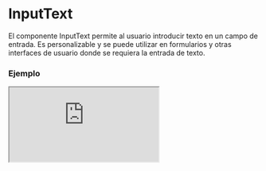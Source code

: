 # InputText

El componente InputText permite al usuario introducir texto en un campo de entrada. Es personalizable y se puede utilizar en formularios y otras interfaces de usuario donde se requiera la entrada de texto.


### Ejemplo

<Iframe minHeightIframe="30dvh" src="https://fenextjs-component-storybook.vercel.app/iframe.html?args=&id=input-inputtext--index&viewMode=story" />

### Importacion

Para importar el componente InputText, se puede hacer desde fenextjs

```tsx copy
import { InputText } from "fenextjs";
```

### Parametros

| Parametro | Tipo | Requerido | Default | Descripcion |
| --------- | ---- | --------- | ------- | ----------- |
| id | any | no | '' | ID del campo de entrada. |
| name | any | no | '' | Nombre del campo de entrada. |
| datalist | any | no | undefined | Nombre del datalist para el campo de entrada. |
| validator | FenextjsValidatorClass | no | undefined | Clase de validador de Fenextjs para la validación de la entrada. |
| label | any | no | '' | Texto de etiqueta que se muestra para el campo de entrada. |
| placeholder | string | no | '' | Texto que se muestra en el campo de entrada cuando está vacío. |
| placeholderFocus | string | no | undefined | Texto de marcador de posición que se muestra cuando el campo tiene foco. |
| defaultValue | string \| undefined \| null | no | undefined | Valor predeterminado para establecer en el campo de entrada. |
| value | string \| undefined \| null | no | undefined | Valor a establecer en el campo de entrada. |
| type | 'text' \| 'search' \| 'tel' \| 'url' \| 'password' \| 'number' \| 'textarea' | no | 'text' | Tipo de entrada del campo (texto, número, contraseña, etc.). |
| onChange | function | no | () =\> \{\} | Función que se llama cuando cambia el valor de entrada. |
| onBlur | function | no | () =\> \{\} | Función que se llama cuando el campo pierde el foco. |
| onEnter | function | no | () =\> \{\} | Función que se llama cuando se presiona la tecla Enter. |
| onChangeValidate | function | no | async (e: string) =\> e | Función para la validación personalizada de la entrada. |
| props | any | no | undefined | Propiedades adicionales para pasar al componente de entrada. |
| icon | any | no | \<\>\</\> | Icono que se muestra dentro del campo de entrada. |
| iconPos | 'left' \| 'right' | no | 'right' | Posición del icono dentro del campo de entrada. |
| extraInContentInput | any | no | \<\>\</\> | Contenido adicional para mostrar dentro del contenedor del campo de entrada. |
| extraInLabel | any | no | \<\>\</\> | Contenido adicional para mostrar dentro de la etiqueta del campo. |
| disabled | boolean | no | false | Indica si el campo de entrada está deshabilitado. |
| showIcon | boolean | no | true | Indica si se debe mostrar el icono en el campo de entrada. |
| className | string | no | '' | Clase CSS para el componente de entrada. |
| error | ErrorFenextjs | no | undefined | Texto de error del campo de entrada. |
| errorWithIsChange | boolean | no | true | Mostrar error si ha cambiado. |
| optional | boolean | no | false | Indica si el campo es opcional. |
| optionalText | string | no | '(optional)' | Texto opcional para el campo de entrada. |
| required | boolean | no | false | Indica si el campo es obligatorio. |
| requiredText | string | no | '*' | Texto para indicar que el campo es obligatorio. |
| loader | boolean | no | false | Indica si debe mostrarse un cargador. |
| isChange | boolean \| undefined | no | undefined | Indica si el valor ha cambiado. |
| useLoader | boolean | no | true | Indica si se debe usar el cargador. |
| inputMode | 'none' \| 'text' \| 'tel' \| 'url' \| 'email' \| 'numeric' \| 'decimal' \| 'search' \| undefined | no | undefined | Modo de entrada del campo. |
| autoComplete | boolean | no | false | Indica si se debe habilitar la autocompletación. |
| onKeyDown | function | no | undefined | Función para manejar eventos de tecla presionada. |
| onWheel | function | no | undefined | Función para manejar eventos de rueda del mouse. |
| maxLength | number | no | undefined | Longitud máxima para el campo de entrada. |
| regExp | RegExp | no | undefined | Expresión regular para validar la entrada. |
| regExpReplace | string | no | '' | Cadena de reemplazo para la expresión regular. |
| parseText | (data: string) =\> string | no | undefined | Función para analizar el texto de entrada. |
| onChangeEvent | (e: InputTextChangeEvent) =\> void | no | undefined | Función para manejar el evento de cambio del campo de entrada. |

### Storybook

Para ver el storybook del componente lo puede hacer con este [link](https://fenextjs-component-storybook.vercel.app/?path=/story/input-inputtext--index)

### Usos

- Básico

```tsx copy
<InputText />
```

- InputText con valor predeterminado

```tsx copy
<InputText defaultValue="Texto de ejemplo" />
```

- InputText con placeholder

```tsx copy
<InputText placeholder="Escribe algo..." />
```

- InputText deshabilitado

```tsx copy
<InputText disabled={true} />
```

- InputText en estado de error

```tsx copy
<InputText error={new ErrorFenextjs({code: ErrorCode.ERROR, message: "Campo requerido"})} />
```

- InputText con autocompletado

```tsx copy
<InputText autoComplete={true} />
```

- InputText con expresión regular

```tsx copy
<InputText regExp={/^[a-zA-Z]*$/} regExpReplace="*" />
```

- InputText con evento onKeyDown

```tsx copy
<InputText onKeyDown={(e) => console.log(e.key)} />
```

- InputText con cargador

```tsx copy
<InputText loader={true} />
```

